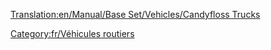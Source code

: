 [[Translation:en/Manual/Base Set/Vehicles/Candyfloss Trucks]]

{{fr/Vehicule routier|nom      = Camion de barbe à papa MightyMover
  |img      = CandyflossTruck.png
  |prix     = 4 797£ (9 594$)
  |vitesse  = 48 km/h (30 mph)
  |annualite= 421£ (842$)
  |design   = 1935
  |vie      = 15
  |capacite = 17 tonnes de [[fr/Manual/Base Set/Economy/Barbe à papa|barbe à papa]]
}}
{{fr/Vehicule routier|nom      = Camion de barbe à papa Powernaught
  |img      = CandyflossTruck.png
  |prix     = 6 027£ (12 054$)
  |vitesse  = 88 km/h (55 mph)
  |annualite= 787£ (1 574$)
  |design   = 1976
  |vie      = 15
  |capacite = 19 tonnes de [[fr/Manual/Base Set/Economy/Barbe à papa|barbe à papa]]
}}
{{fr/Vehicule routier|nom      = Camion de barbe à papa Wizzowow
  |img      = CandyflossTruck.png
  |prix     = 6 437£ (12 874$)
  |vitesse  = 112 km/h (70 mph)
  |annualite= 1 125£ (2 250$)
  |design   = 2013
  |vie      = 15
  |capacite = 22 tonnes de [[fr/Manual/Base Set/Economy/Barbe à papa|barbe à papa]]
}}
[[Category:fr/Véhicules routiers]]